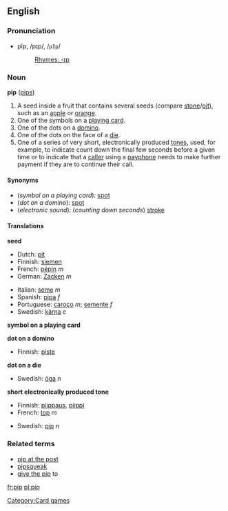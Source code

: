 {{wikipediapar|pip}}
{{see|Pip}}

==English==
===Pronunciation===
*pĭp, /pɪp/, /<tt>pIp</tt>/
*:[[Rhymes:English:-ɪp|Rhymes: -ɪp]]

===Noun===
'''pip''' ([[pips]])

#A seed inside a fruit that contains several seeds (compare [[stone]]/[[pit]]), such as an [[apple]] or [[orange]].
#One of the symbols on a [[playing card]].
#One of the dots on a [[domino]].
#One of the dots on the face of a [[die]].
#One of a series of very short, electronically produced [[tone]]s, used, for example, to indicate count down the final few seconds before a given time or to indicate that a [[caller]] using a [[payphone]] needs to make further payment if they are to continue their call.

====Synonyms====

*(''symbol on a playing card''): [[spot]]
*(''dot on a domino''): [[spot]]
*(''electronic sound''): (''counting down seconds'') [[stroke]]

====Translations====

'''seed'''
{{top}}
*Dutch: [[pit]] {{m}}
*Finnish: [[siemen]]
*French: [[pépin]] ''m''
*German: [[Zacken]] ''m''
{{mid}}
*Italian: [[seme#Italian|seme]] ''m''
*Spanish: [[pipa#Spanish|pipa]] ''f''
*Portuguese: [[caroço]] ''m''; [[semente]] ''f''
*Swedish: [[kärna]] ''c''
{{bottom}}

'''symbol on a playing card'''
{{top}}
{{mid}}
{{bottom}}

'''dot on a domino'''
{{top}}
*Finnish: [[piste]]
{{mid}}
{{bottom}}

'''dot on a die'''
{{top}}
{{mid}}
*Swedish: [[öga]] ''n''
{{bottom}}

'''short electronically produced tone'''
{{top}}
*Finnish: [[piippaus]], [[piippi]]
*French: [[top#French|top]] ''m''
{{mid}}
*Swedish: [[pip#Swedish|pip]] ''n''
{{bottom}}


<!--This really belongs under "pip at the post"
===Verb===
'''to pip''' ([[pipped]], pipped)

#...
#:''He was pipped at the post''.
-->

===Related terms===
*[[pip at the post]]
*[[pipsqueak]]
*[[give the pip]] to

[[Category:Card games]]

[[fr:pip]]
[[pl:pip]]